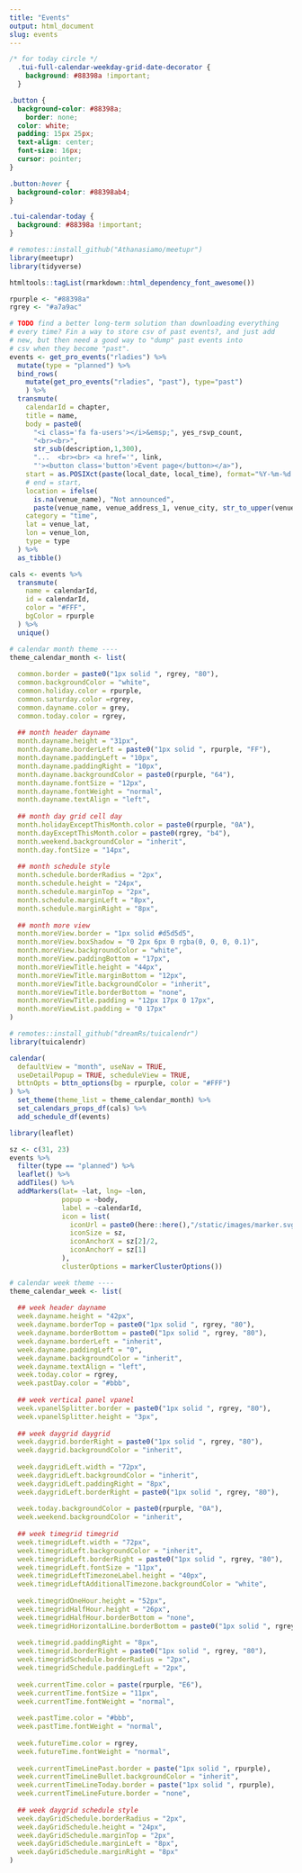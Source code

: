 ```yaml
---
title: "Events"
output: html_document
slug: events
---
```



```css
/* for today circle */
  .tui-full-calendar-weekday-grid-date-decorator {
    background: #88398a !important;
  }

.button {
  background-color: #88398a;
    border: none;
  color: white;
  padding: 15px 25px;
  text-align: center;
  font-size: 16px;
  cursor: pointer;
}

.button:hover {
  background-color: #88398ab4;
}

.tui-calendar-today {
  background: #88398a !important;
}

```


```r
# remotes::install_github("Athanasiamo/meetupr")
library(meetupr)
library(tidyverse)

htmltools::tagList(rmarkdown::html_dependency_font_awesome())

rpurple <- "#88398a"
rgrey <- "#a7a9ac" 

# TODO find a better long-term solution than downloading everything 
# every time? Fin a way to store csv of past events?, and just add 
# new, but then need a good way to "dump" past events into
# csv when they become "past". 
events <- get_pro_events("rladies") %>% 
  mutate(type = "planned") %>% 
  bind_rows(
    mutate(get_pro_events("rladies", "past"), type="past")
    ) %>%
  transmute(
    calendarId = chapter,
    title = name, 
    body = paste0(
      "<i class='fa fa-users'></i>&emsp;", yes_rsvp_count,
      "<br><br>",
      str_sub(description,1,300),
      "...  <br><br> <a href='", link, 
      "'><button class='button'>Event page</button></a>"),
    start = as.POSIXct(paste(local_date, local_time), format="%Y-%m-%d %H:%M"),
    # end = start,
    location = ifelse(
      is.na(venue_name), "Not announced",
      paste(venue_name, venue_address_1, venue_city, str_to_upper(venue_country), sep=", ")),
    category = "time",
    lat = venue_lat,
    lon = venue_lon,
    type = type
  ) %>%  
  as_tibble()

cals <- events %>% 
  transmute(
    name = calendarId,
    id = calendarId,
    color = "#FFF",
    bgColor = rpurple
  ) %>% 
  unique()
```
```r

# calendar month theme ----
theme_calendar_month <- list(
  
  common.border = paste0("1px solid ", rgrey, "80"),
  common.backgroundColor = "white",
  common.holiday.color = rpurple,
  common.saturday.color =rgrey,
  common.dayname.color = grey,
  common.today.color = rgrey,
  
  ## month header dayname
  month.dayname.height = "31px",
  month.dayname.borderLeft = paste0("1px solid ", rpurple, "FF"),
  month.dayname.paddingLeft = "10px",
  month.dayname.paddingRight = "10px",
  month.dayname.backgroundColor = paste0(rpurple, "64"),
  month.dayname.fontSize = "12px",
  month.dayname.fontWeight = "normal",
  month.dayname.textAlign = "left",
  
  ## month day grid cell day
  month.holidayExceptThisMonth.color = paste0(rpurple, "0A"),
  month.dayExceptThisMonth.color = paste0(rgrey, "b4"),
  month.weekend.backgroundColor = "inherit",
  month.day.fontSize = "14px",
  
  ## month schedule style
  month.schedule.borderRadius = "2px",
  month.schedule.height = "24px",
  month.schedule.marginTop = "2px",
  month.schedule.marginLeft = "8px",
  month.schedule.marginRight = "8px",
  
  ## month more view
  month.moreView.border = "1px solid #d5d5d5",
  month.moreView.boxShadow = "0 2px 6px 0 rgba(0, 0, 0, 0.1)",
  month.moreView.backgroundColor = "white",
  month.moreView.paddingBottom = "17px",
  month.moreViewTitle.height = "44px",
  month.moreViewTitle.marginBottom = "12px",
  month.moreViewTitle.backgroundColor = "inherit",
  month.moreViewTitle.borderBottom = "none",
  month.moreViewTitle.padding = "12px 17px 0 17px",
  month.moreViewList.padding = "0 17px"
)
```

```r
# remotes::install_github("dreamRs/tuicalendr")
library(tuicalendr)

calendar(
  defaultView = "month", useNav = TRUE, 
  useDetailPopup = TRUE, scheduleView = TRUE,
  bttnOpts = bttn_options(bg = rpurple, color = "#FFF")
) %>% 
  set_theme(theme_list = theme_calendar_month) %>% 
  set_calendars_props_df(cals) %>% 
  add_schedule_df(events)
```

```r
library(leaflet)

sz <- c(31, 23)
events %>% 
  filter(type == "planned") %>% 
  leaflet() %>% 
  addTiles() %>% 
  addMarkers(lat= ~lat, lng= ~lon,
             popup = ~body, 
             label = ~calendarId, 
             icon = list(
               iconUrl = paste0(here::here(),"/static/images/marker.svg"),
               iconSize = sz,
               iconAnchorX = sz[2]/2, 
               iconAnchorY = sz[1]
             ),
             clusterOptions = markerClusterOptions())
```


```r
# calendar week theme ----
theme_calendar_week <- list(
  
  ## week header dayname
  week.dayname.height = "42px",
  week.dayname.borderTop = paste0("1px solid ", rgrey, "80"),
  week.dayname.borderBottom = paste0("1px solid ", rgrey, "80"),
  week.dayname.borderLeft = "inherit",
  week.dayname.paddingLeft = "0",
  week.dayname.backgroundColor = "inherit",
  week.dayname.textAlign = "left",
  week.today.color = rgrey,
  week.pastDay.color = "#bbb",
  
  ## week vertical panel vpanel
  week.vpanelSplitter.border = paste0("1px solid ", rgrey, "80"),
  week.vpanelSplitter.height = "3px",
  
  ## week daygrid daygrid
  week.daygrid.borderRight = paste0("1px solid ", rgrey, "80"),
  week.daygrid.backgroundColor = "inherit",
  
  week.daygridLeft.width = "72px",
  week.daygridLeft.backgroundColor = "inherit",
  week.daygridLeft.paddingRight = "8px",
  week.daygridLeft.borderRight = paste0("1px solid ", rgrey, "80"),
  
  week.today.backgroundColor = paste0(rpurple, "0A"),
  week.weekend.backgroundColor = "inherit",
  
  ## week timegrid timegrid
  week.timegridLeft.width = "72px",
  week.timegridLeft.backgroundColor = "inherit",
  week.timegridLeft.borderRight = paste0("1px solid ", rgrey, "80"),
  week.timegridLeft.fontSize = "11px",
  week.timegridLeftTimezoneLabel.height = "40px",
  week.timegridLeftAdditionalTimezone.backgroundColor = "white",
  
  week.timegridOneHour.height = "52px",
  week.timegridHalfHour.height = "26px",
  week.timegridHalfHour.borderBottom = "none",
  week.timegridHorizontalLine.borderBottom = paste0("1px solid ", rgrey, "80"),
  
  week.timegrid.paddingRight = "8px",
  week.timegrid.borderRight = paste0("1px solid ", rgrey, "80"),
  week.timegridSchedule.borderRadius = "2px",
  week.timegridSchedule.paddingLeft = "2px",
  
  week.currentTime.color = paste(rpurple, "E6"),
  week.currentTime.fontSize = "11px",
  week.currentTime.fontWeight = "normal",
  
  week.pastTime.color = "#bbb",
  week.pastTime.fontWeight = "normal",
  
  week.futureTime.color = rgrey,
  week.futureTime.fontWeight = "normal",
  
  week.currentTimeLinePast.border = paste("1px solid ", rpurple),
  week.currentTimeLineBullet.backgroundColor = "inherit",
  week.currentTimeLineToday.border = paste("1px solid ", rpurple),
  week.currentTimeLineFuture.border = "none",
  
  ## week daygrid schedule style
  week.dayGridSchedule.borderRadius = "2px",
  week.dayGridSchedule.height = "24px",
  week.dayGridSchedule.marginTop = "2px",
  week.dayGridSchedule.marginLeft = "8px",
  week.dayGridSchedule.marginRight = "8px"
)
```


